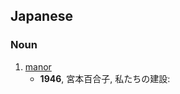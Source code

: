 {{also|莊園}}
==Japanese==
{{ja-kanjitab|しょう|えん|yomi=on}}

===Noun===
{{ja-noun|しょうえん}}

# [[manor]]
#* '''1946''', 宮本百合子, 私たちの建設:
#*: {{ja-usex|藤原時代は、支配階級の経済の基礎は、'''荘園'''制度であった。|ふじわら じだい は、 しはい かいきゅう の けいざい の きそ は、 '''しょうえん''' せいど で あった。|In the era of the Fujiwara regency, the institution of the manor formed the economic foundation of the ruling class.}}